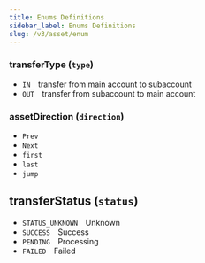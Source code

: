 ```yaml
---
title: Enums Definitions
sidebar_label: Enums Definitions
slug: /v3/asset/enum
---
```


### transferType (`type`)
* `IN`&emsp;transfer from main account to subaccount
* `OUT`&emsp;transfer from subaccount to main account

### assetDirection (`direction`)
* `Prev`
* `Next`
* `first`
* `last`
* `jump`

## transferStatus (`status`)
* `STATUS_UNKNOWN`&emsp;Unknown
* `SUCCESS`&emsp;Success
* `PENDING`&emsp;Processing
* `FAILED`&emsp;Failed